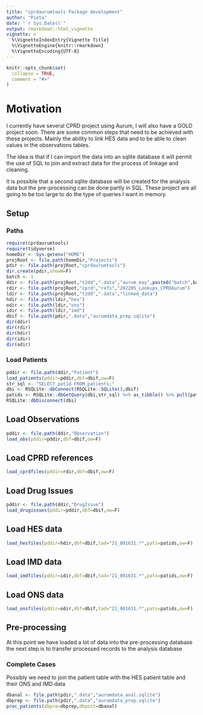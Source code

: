 ```yaml
---
title: "cprdaurumtools Package development"
author: "Pieta"
date: "`r Sys.Date()`"
output: rmarkdown::html_vignette
vignette: >
  %\VignetteIndexEntry{Vignette Title}
  %\VignetteEngine{knitr::rmarkdown}
  %\VignetteEncoding{UTF-8}
---
```


```r
knitr::opts_chunk$set(
  collapse = TRUE,
  comment = "#>"
)
```

# Motivation

I currently have several CPRD project using Aurum, I will also have a GOLD project soon. There are some
common steps that need to be achieved with these projects. Mainly the ability to link HES data and to be
able to clean values in the observations tables.

The idea is that if I can import the data into an sqlite database it will permit the use of SQL to join
and extract data for the process of linkage and cleaning. 

It is possible that a second sqlite database will be created for the analysis data but the pre-processing
can be done partly in SQL. These project are all going to be too large to do the type of queries I want
in memory.

## Setup

### Paths

```r
require(cprdaurumtools)
require(tidyverse)
homeDir <- Sys.getenv("HOME")
projRoot <- file.path(homeDir,"Projects")
pdir <- file.path(projRoot,"cprdaurumtools")
dir.create(pdir,showW=F)
batch <- 1 
ddir <- file.path(projRoot,"t2dd",".data","aurum_may",paste0("batch",batch))
rdir <- file.path(projRoot,"cprd","refs","202205_Lookups_CPRDAurum")
ldir <- file.path(projRoot,"t2dd",".data","linked_data")
hdir <- file.path(ldir,"hes")
odir <- file.path(ldir,"ons")
idir <- file.path(ldir,"imd")
dbif <- file.path(pdir,".data","aurumdata_prep.sqlite")
dir(ddir)
dir(rdir)
dir(hdir) 
dir(idir)
dir(odir)
```

### Load Patients

```r
pddir <- file.path(ddir,"Patient")
load_patients(pddir=pddir,dbf=dbif,ow=F)
str_sql <- "SELECT patid FROM patients;"
dbi <- RSQLite::dbConnect(RSQLite::SQLite(),dbif)
patids <- RSQLite::dbGetQuery(dbi,str_sql) %>% as_tibble() %>% pull(patid)
RSQLite::dbDisconnect(dbi)
```

## Load Observations

```r
pddir <- file.path(ddir,"Observation")
load_obs(pddir=pddir,dbf=dbif,ow=F)
```

## Load CPRD references

```r
load_cprdfiles(pddir=rdir,dbf=dbif,ow=F)
```

## Load Drug Issues

```r
pddir <- file.path(ddir,"DrugIssue")
load_drugissues(pddir=pddir,dbf=dbif,ow=F)
```

## Load HES data

```r
load_hesfiles(pddir=hdir,dbf=dbif,tad="21_001631.*",pats=patids,ow=F)
```

## Load IMD data

```r
load_imdfiles(pddir=idir,dbf=dbif,tad="21_001631.*",pats=patids,ow=F)
```

## Load ONS data

```r
load_onsfiles(pddir=odir,dbf=dbif,tad="21_001631.*",pats=patids,ow=F)
```

## Pre-processing

At this point we have loaded a lot of data into the pre-processing database the next step is to transfer
processed records to the analysis database

### Complete Cases

Possibly we need to join the patient table with the HES patient table and their ONS and IMD data

```r
dbanal <- file.path(pdir,".data","aurumdata_anal.sqlite")
dbprep <- file.path(pdir,".data","aurumdata_prep.sqlite")
proc_patients(dbpre=dbprep,dbpost=dbanal)
```



